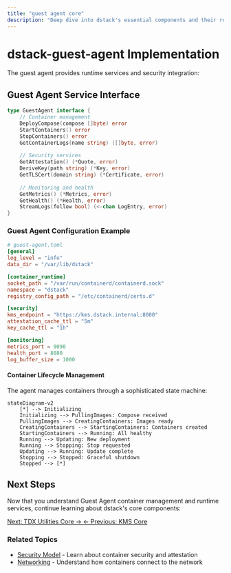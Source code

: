 ```yaml
---
title: "guest agent core"
description: "Deep dive into dstack's essential components and their roles"
---
```



# dstack-guest-agent Implementation

The guest agent provides runtime services and security integration:

## Guest Agent Service Interface

```go
type GuestAgent interface {
    // Container management
    DeployCompose(compose []byte) error
    StartContainers() error
    StopContainers() error
    GetContainerLogs(name string) ([]byte, error)
    
    // Security services
    GetAttestation() (*Quote, error)
    DeriveKey(path string) (*Key, error)
    GetTLSCert(domain string) (*Certificate, error)
    
    // Monitoring and health
    GetMetrics() (*Metrics, error)
    GetHealth() (*Health, error)
    StreamLogs(follow bool) (<-chan LogEntry, error)
}
```

### Guest Agent Configuration Example

```toml
# guest-agent.toml
[general]
log_level = "info"
data_dir = "/var/lib/dstack"

[container_runtime]
socket_path = "/var/run/containerd/containerd.sock"
namespace = "dstack"
registry_config_path = "/etc/containerd/certs.d"

[security]
kms_endpoint = "https://kms.dstack.internal:8000"
attestation_cache_ttl = "5m"
key_cache_ttl = "1h"

[monitoring]
metrics_port = 9090
health_port = 8080
log_buffer_size = 1000
```

#### Container Lifecycle Management

The agent manages containers through a sophisticated state machine:

```mermaid
stateDiagram-v2
    [*] --> Initializing
    Initializing --> PullingImages: Compose received
    PullingImages --> CreatingContainers: Images ready
    CreatingContainers --> StartingContainers: Containers created
    StartingContainers --> Running: All healthy
    Running --> Updating: New deployment
    Running --> Stopping: Stop requested
    Updating --> Running: Update complete
    Stopping --> Stopped: Graceful shutdown
    Stopped --> [*]
```

## Next Steps

Now that you understand Guest Agent container management and runtime services, continue learning about dstack's core components:

<div className="mt-8 flex gap-4">
  <a href="/docs/concepts/core-tdxctl" className="bg-blue-600 text-white px-6 py-3 rounded-lg hover:bg-blue-700">
    Next: TDX Utilities Core →
  </a>
  <a href="/docs/concepts/core-kms" className="bg-gray-200 text-gray-800 px-6 py-3 rounded-lg hover:bg-gray-300">
    ← Previous: KMS Core
  </a>
</div>

### Related Topics
- [Security Model](/docs/concepts/security-model) - Learn about container security and attestation
- [Networking](/docs/concepts/networking) - Understand how containers connect to the network